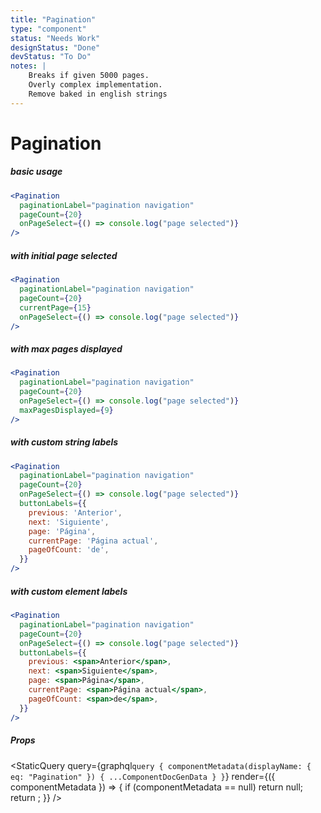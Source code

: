```yaml
---
title: "Pagination"
type: "component"
status: "Needs Work"
designStatus: "Done"
devStatus: "To Do"
notes: |
    Breaks if given 5000 pages.
    Overly complex implementation.
    Remove baked in english strings 
---
```



# Pagination


##### basic usage

```jsx live=true
<Pagination
  paginationLabel="pagination navigation"
  pageCount={20}
  onPageSelect={() => console.log("page selected")}
/>
```


##### with initial page selected

```jsx live=true
<Pagination
  paginationLabel="pagination navigation"
  pageCount={20}
  currentPage={15}
  onPageSelect={() => console.log("page selected")}
/>
```


##### with max pages displayed

```jsx live=true
<Pagination
  paginationLabel="pagination navigation"
  pageCount={20}
  onPageSelect={() => console.log("page selected")}
  maxPagesDisplayed={9}
/>
```


##### with custom string labels

```jsx live=true
<Pagination
  paginationLabel="pagination navigation"
  pageCount={20}
  onPageSelect={() => console.log("page selected")}
  buttonLabels={{
    previous: 'Anterior',
    next: 'Siguiente',
    page: 'Página',
    currentPage: 'Página actual',
    pageOfCount: 'de',
  }}
/>
```


##### with custom element labels

```jsx live=true
<Pagination
  paginationLabel="pagination navigation"
  pageCount={20}
  onPageSelect={() => console.log("page selected")}
  buttonLabels={{
    previous: <span>Anterior</span>,
    next: <span>Siguiente</span>,
    page: <span>Página</span>,
    currentPage: <span>Página actual</span>,
    pageOfCount: <span>de</span>,
  }}
/>
```


##### Props

<StaticQuery
  query={graphql`query {
    componentMetadata(displayName: { eq: "Pagination" }) { ...ComponentDocGenData }
  }`}
  render={({ componentMetadata }) => {
    if (componentMetadata == null) return null;
    return <PropsTable propMetaData={componentMetadata.props} />;
  }}
/>
